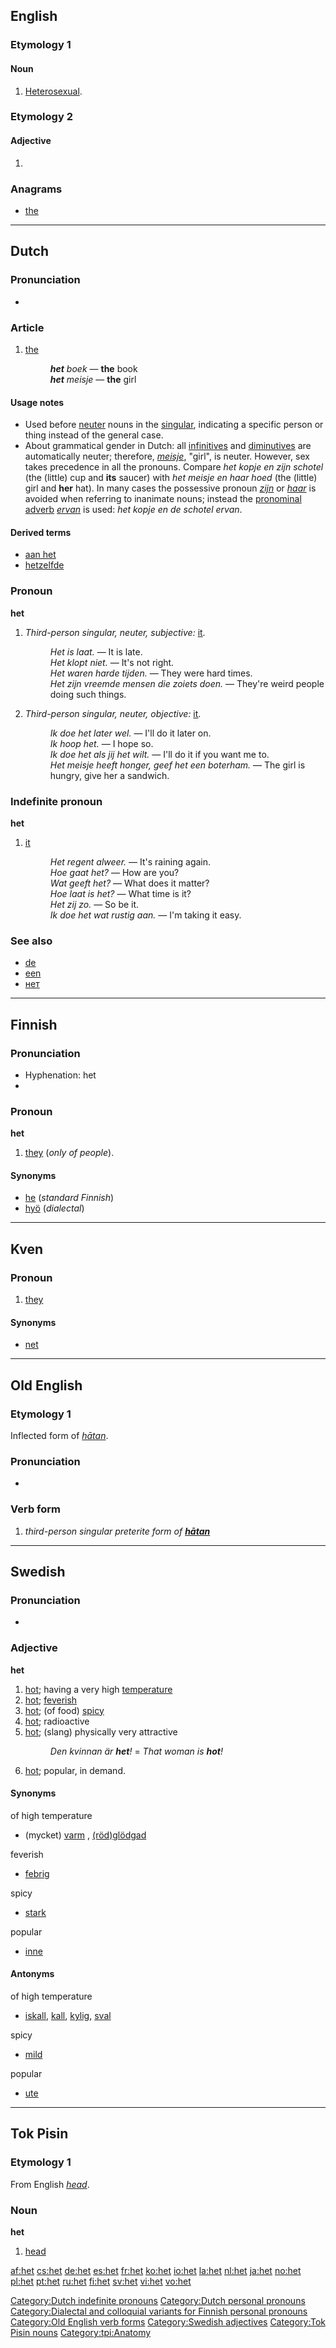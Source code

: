 {{also|hét|нет}}
==English==

===Etymology 1===
{{abbreviation}}

====Noun====
{{en-noun}}

# {{slang}} [[heterosexual|Heterosexual]].

===Etymology 2===

====Adjective====
{{en-adj}}

# {{form of|incorrect form|heated}}

===Anagrams===
* [[the]]

----

==Dutch==

===Pronunciation===
* {{audio|Nl-het.ogg|audio}}

===Article===
{{infl|nl|article|g=n}}

# [[the]] {{i|the neuter definite article}}
#: '''''het''' boek'' &mdash; '''the''' book
#: '''''het''' meisje'' &mdash; '''the''' girl

====Usage notes====
* Used before [[neuter]] nouns in the [[singular]], indicating a specific person or thing instead of the general case.
* About grammatical gender in Dutch: all [[infinitive]]s and [[diminutive]]s are automatically neuter; therefore, ''[[meisje]]'', "girl", is neuter. However, sex takes precedence in all the pronouns. Compare ''het kopje en zijn schotel'' (the (little) cup and '''its''' saucer) with ''het meisje en haar hoed'' (the (little) girl and '''her''' hat). In many cases the possessive pronoun ''[[zijn]]'' or ''[[haar]]'' is avoided when referring to inanimate nouns; instead the [[pronominal adverb]] ''[[ervan]]'' is used: ''het kopje en de schotel ervan''.

====Derived terms====
* [[aan het]]
* [[hetzelfde]]

===Pronoun===
'''het'''

# ''Third-person singular, neuter, subjective:'' [[it]].
#: ''Het is laat.'' &mdash; It is late.
#: ''Het klopt niet.'' &mdash; It's not right.
#: ''Het waren harde tijden.'' &mdash; They were hard times.
#: ''Het zijn vreemde mensen die zoiets doen.'' &mdash; They're weird people doing such things.
# ''Third-person singular, neuter, objective:'' [[it]].
#: ''Ik doe het later wel.'' &mdash; I'll do it later on.
#: ''Ik hoop het.'' &mdash; I hope so.
#: ''Ik doe het als jij het wilt.'' &mdash; I'll do it if you want me to.
#: ''Het meisje heeft honger, geef het een boterham.'' &mdash; The girl is hungry, give her a sandwich.

===Indefinite pronoun===
{{rfc-header|Indefinite pronoun|lang=nl}}
'''het'''

# [[it]]
#: ''Het regent alweer.'' &mdash; It's raining again.
#: ''Hoe gaat het?'' &mdash; How are you?
#: ''Wat geeft het?'' &mdash; What does it matter?
#: ''Hoe laat is het?'' &mdash; What time is it?
#: ''Het zij zo.'' &mdash; So be it.
#: ''Ik doe het wat rustig aan.'' &mdash; I'm taking it easy.

===See also===
* [[de]]
* [[een]]
* [[нет]]<!-- cyrillic homograph -->

[[Category:Dutch indefinite pronouns]]
[[Category:Dutch personal pronouns]]

----

==Finnish==

===Pronunciation===
* Hyphenation: het
* {{IPA|lang=fi|[het]}}

===Pronoun===
'''het'''

# {{context|personal|dialectal|lang=fi}} [[they]] (''only of people'').

====Synonyms====
* [[he#Finnish|he]] (''standard Finnish'')
* [[hyö]] (''dialectal'')

[[Category:Dialectal and colloquial variants for Finnish personal pronouns]]

----

==Kven==

===Pronoun===
{{infl|fkv|pronoun}}

# {{personal|lang=Kven}} [[they]]

====Synonyms====
* [[net]]

----

==Old English==

===Etymology 1===
Inflected form of ''[[hatan|hātan]]''.

===Pronunciation===
* {{IPA|/heːt/|lang=ang}}

===Verb form===
{{Latinx|'''hēt'''}}

# ''third-person singular preterite form of '''[[hatan|hātan]]'''''

[[Category:Old English verb forms]]

----

==Swedish==

===Pronunciation===
* {{audio|Sv-het.ogg|audio}}

===Adjective===
{{sv-adj-reg}}
'''het'''

# [[hot]]; having a very high [[temperature]]
# [[hot]]; [[feverish]]
# [[hot]]; (of food) [[spicy]]
# [[hot]]; radioactive
# [[hot]]; (slang) physically very attractive
#: ''Den kvinnan är '''het'''!'' = ''That woman is '''hot'''!''
# [[hot]]; popular, in demand.

====Synonyms====
;of high temperature
* (mycket) [[varm]] , [[rödglödgad|(röd)]][[glödgad]]
;feverish
* [[febrig]]
;spicy
* [[stark]]
;popular
* [[inne]]

====Antonyms====
;of high temperature
* [[iskall]], [[kall]], [[kylig]], [[sval]]
;spicy
* [[mild]]
;popular
* [[ute]]

[[Category:Swedish adjectives]]

----

==Tok Pisin==

===Etymology 1===
From English ''[[head]]''.

===Noun===
'''het'''

# [[head]]

[[Category:Tok Pisin nouns]]
[[Category:tpi:Anatomy]]

[[af:het]]
[[cs:het]]
[[de:het]]
[[es:het]]
[[fr:het]]
[[ko:het]]
[[io:het]]
[[la:het]]
[[nl:het]]
[[ja:het]]
[[no:het]]
[[pl:het]]
[[pt:het]]
[[ru:het]]
[[fi:het]]
[[sv:het]]
[[vi:het]]
[[vo:het]]